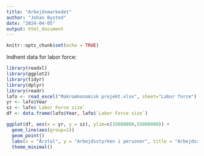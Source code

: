 ```yaml
---
title: "Arbejdsmarkedet"
author: "Johan Bysted"
date: "2024-04-05"
output: html_document
---
```


```r
knitr::opts_chunk$set(echo = TRUE)
```

Indhent data for labor force:

```r
library(readxl)
library(ggplot2)
library(tidyr)
library(dplyr)
library(readr)
lafo <- read_excel("Makroøkonomisk projekt.xlsx", sheet="Labor force")
yr <- lafo$Year
sz <- lafo$`Labor Force size`
df <- data.frame(lafo$Year, lafo$`Labor Force size`)
```


```r
ggplot(df, aes(x = yr, y = sz), ylim=c(35000000,55000000)) +
  geom_line(aes(group=1))
  geom_point() 
  labs(x = "Årstal", y = "Arbejdsstyrken i personer", title = "Arbejdsstyrkens størrelse") +
  theme_minimal()
```

